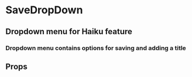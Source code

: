 
<Meta title="components|SaveDropDown" component={SaveDropDown} />

# SaveDropDown

## Dropdown menu for Haiku feature

### Dropdown menu contains options for saving and adding a title

<Preview withToolbar>
   <Story name="default">
      <SaveDropDown />
   </Story>
</Preview>

## Props

<Props of={SaveDropDown} />
